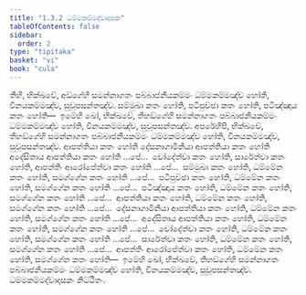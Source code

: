 ```yaml
---
title: "1.3.2 ධම්මකම්මද්වාදසක"
tableOfContents: false
sidebar:
  order: 2
type: "tipitaka"
basket: "vi"
book: "cula"
---
```



<DynamicBreadcrumb />

<Division number="26" book="cula">

<Paragraph number="132" book="cula">
තීහි, භික්ඛවේ, අඞ්ගේහි සමන්නාගතං පබ්බාජනීයකම්මං ධම්මකම්මඤ්ච හෝති, විනයකම්මඤ්ච, සුවූපසන්තඤ්ච. සම්මුඛා කතං හෝති, පටිපුච්ඡා කතං හෝති, පටිඤ්ඤාය කතං හෝති—  ඉමේහි ඛෝ, භික්ඛවේ, තීහඞ්ගේහි සමන්නාගතං පබ්බාජනීයකම්මං ධම්මකම්මඤ්ච හෝති, විනයකම්මඤ්ච, සුවූපසන්තඤ්ච.
</Paragraph>

<Paragraph number="133" book="cula">
අපරේහිපි, භික්ඛවේ, තීහඞ්ගේහි සමන්නාගතං පබ්බාජනීයකම්මං ධම්මකම්මඤ්ච හෝති, විනයකම්මඤ්ච, සුවූපසන්තඤ්ච. ආපත්තියා කතං හෝති දේසනාගාමිනියා ආපත්තියා කතං හෝති අදේසිතාය ආපත්තියා කතං හෝති …පේ…  චෝදේත්වා කතං හෝති, සාරේත්වා කතං හෝති, ආපත්තිං ආරෝපේත්වා කතං හෝති …පේ…  සම්මුඛා කතං හෝති, ධම්මේන කතං හෝති, සමග්ගේන කතං හෝති …පේ…  පටිපුච්ඡා කතං හෝති, ධම්මේන කතං හෝති, සමග්ගේන කතං හෝති …පේ…  පටිඤ්ඤාය කතං හෝති, ධම්මේන කතං හෝති, සමග්ගේන කතං හෝති …පේ…  ආපත්තියා කතං හෝති, ධම්මේන කතං හෝති, සමග්ගේන කතං හෝති …පේ…  දේසනාගාමිනියා ආපත්තියා කතං හෝති, ධම්මේන කතං හෝති, සමග්ගේන කතං හෝති …පේ…  අදේසිතාය ආපත්තියා කතං හෝති, ධම්මේන කතං හෝති, සමග්ගේන කතං හෝති …පේ…  චෝදේත්වා කතං හෝති, ධම්මේන කතං හෝති, සමග්ගේන කතං හෝති …පේ…  සාරේත්වා කතං හෝති, ධම්මේන කතං හෝති, සමග්ගේන කතං හෝති …පේ…  ආපත්තිං ආරෝපේත්වා කතං හෝති, ධම්මේන කතං හෝති, සමග්ගේන කතං හෝති—  ඉමේහි ඛෝ, භික්ඛවේ, තීහඞ්ගේහි සමන්නාගතං පබ්බාජනීයකම්මං ධම්මකම්මඤ්ච හෝති, විනයකම්මඤ්ච, සුවූපසන්තඤ්ච.

</Paragraph>
</Division>

<Paragraph number="134" type="center" book="cula">
ධම්මකම්මද්වාදසකං නිට්ඨිතං.
</Paragraph>